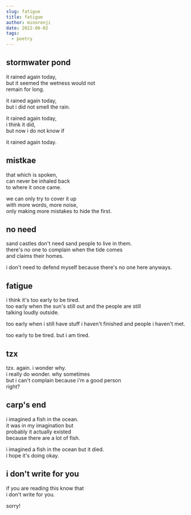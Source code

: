 ```yaml
---
slug: fatigue
title: fatigue
author: minorenji
date: 2022-06-02
tags:
  - poetry
---
```


## stormwater pond

it rained again today,  
but it seemed the wetness would not  
remain for long.

it rained again today,  
but i did not smell the rain.  

it rained again today,  
i think it did,  
but now i do not know if

it rained again today.

## mistkae

that which is spoken,  
can never be inhaled back  
to where it once came.

we can only try to cover it up  
with more words, more noise,  
only making more mistakes to hide the first.

## no need

sand castles don't need sand people to live in them.  
there's no one to complain when the tide comes  
and claims their homes.  

i don't need to defend myself because there's no one here anyways.

## fatigue

i think it's too early to be tired.  
too early when the sun's still out and the people are still  
talking loudly outside.

too early when i still have stuff i haven't finished and people i haven't met.  

too early to be tired. but i am tired.

## tzx

tzx. again. i wonder why.  
i really do wonder. why sometimes  
but i can't complain because i'm a good person  
right?

## carp's end

i imagined a fish in the ocean.  
it was in my imagination but  
probably it actually existed  
because there are a lot of fish.

i imagined a fish in the ocean but it died.  
i hope it's doing okay.

## i don't write for you

if you are reading this know that  
i don't write for you.  

sorry!
